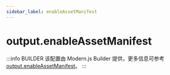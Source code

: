 ```yaml
---
sidebar_label: enableAssetManifest
---
```


# output.enableAssetManifest

:::info BUILDER
该配置由 Modern.js Builder 提供，更多信息可参考 [output.enableAssetManifest](https://modernjs.dev/builder/api/config-output.html#output-enableassetmanifest)。
:::


<Main />
